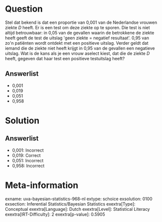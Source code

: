 Question
========

Stel dat bekend is dat een proportie van 0,001 van de Nederlandse
vrouwen ziekte *D* heeft. Er is een test om deze ziekte op te sporen.
Die test is niet altijd betrouwbaar: in 0,05 van de gevallen waarin de
betrokkene de ziekte heeft geeft de test de uitslag \'geen ziekte =
negatief resultaat\'. 0,95 van zo\'n patiënten wordt ontdekt met een
positieve uitslag. Verder geldt dat iemand die de ziekte niet heeft
krijgt in 0,95 van de gevallen een negatieve uitslag. Wat is de kans als
je een vrouw aselect kiest, dat die de ziekte *D* heeft, gegeven dat
haar test een positieve testuitslag heeft?

Answerlist
----------

* 0,001
* 0,019
* 0,051
* 0,958

Solution
========

Answerlist
----------

* 0,001: Incorrect
* 0,019: Correct
* 0,051: Incorrect
* 0,958: Incorrect

Meta-information
================
exname: uva-bayesian-statistics-968-nl
extype: schoice
exsolution: 0100
exsection: Inferential Statistics/Bayesian Statistics
exextra[Type]: Conceptual
exextra[Language]: Dutch
exextra[Level]: Statistical Literacy
exextra[IRT-Difficulty]: 2
exextra[p-value]: 0.5905
